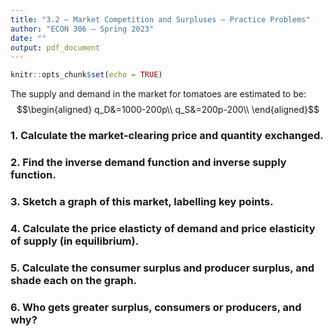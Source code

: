 ```yaml
---
title: "3.2 — Market Competition and Surpluses — Practice Problems"
author: "ECON 306 — Spring 2023"
date: ""
output: pdf_document
---
```


```r
knitr::opts_chunk$set(echo = TRUE)
```

The supply and demand in the market for tomatoes are estimated to be:
$$\begin{aligned}
q_D&=1000-200p\\
q_S&=200p-200\\ \end{aligned}$$

### 1. Calculate the market-clearing price and quantity exchanged.

### 2. Find the inverse demand function and inverse supply function.

### 3. Sketch a graph of this market, labelling key points.

### 4. Calculate the price elasticty of demand and price elasticity of supply (in equilibrium).

### 5. Calculate the consumer surplus and producer surplus, and shade each on the graph.

### 6. Who gets greater surplus, consumers or producers, and why?